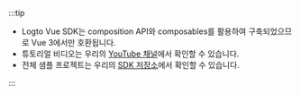 :::tip

- Logto Vue SDK는 composition API와 composables를 활용하여 구축되었으므로 Vue 3에서만 호환됩니다.
- 튜토리얼 비디오는 우리의 [YouTube 채널](https://youtu.be/cAfsQrsGQqA)에서 확인할 수 있습니다.
- 전체 샘플 프로젝트는 우리의 [SDK 저장소](https://github.com/logto-io/js/tree/master/packages/vue-sample)에서 확인할 수 있습니다.

:::
